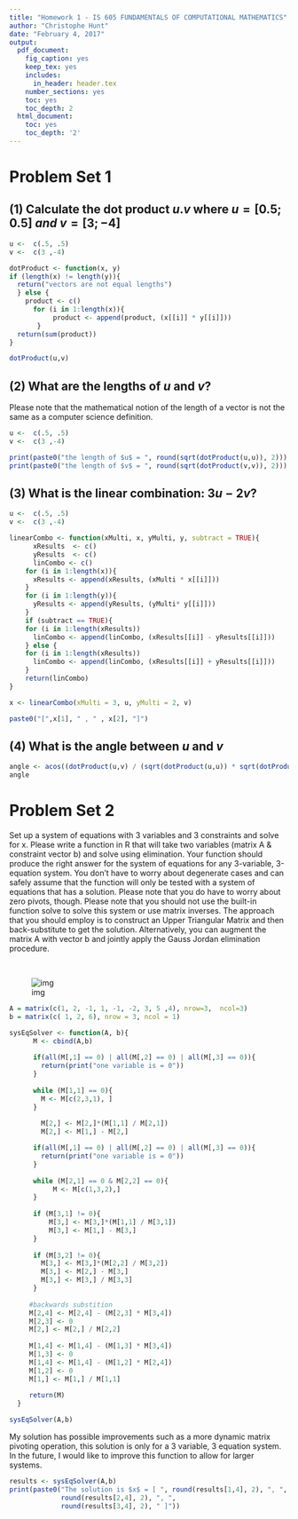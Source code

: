 ```yaml
---
title: "Homework 1 - IS 605 FUNDAMENTALS OF COMPUTATIONAL MATHEMATICS"
author: "Christophe Hunt"
date: "February 4, 2017"
output:
  pdf_document:
    fig_caption: yes
    keep_tex: yes
    includes:
      in_header: header.tex
    number_sections: yes
    toc: yes
    toc_depth: 2
  html_document:
    toc: yes
    toc_depth: '2'
---
```


# Problem Set 1 

## (1) Calculate the dot product $u.v$ where $u = [0.5; 0.5]~and~v = [3; -4]$

```r
u <-  c(.5, .5)
v <-  c(3 ,-4)

dotProduct <- function(x, y)
if (length(x) != length(y)){
  return("vectors are not equal lengths")
  } else {
    product <- c()
      for (i in 1:length(x)){
           product <- append(product, (x[[i]] * y[[i]]))
       }
  return(sum(product))
}

dotProduct(u,v)
```

\newpage

## (2) What are the lengths of $u$ and $v$? 
Please note that the mathematical notion of the length of a vector is not the same as a computer science definition.

```r
u <-  c(.5, .5)
v <-  c(3 ,-4)

print(paste0("the length of $u$ = ", round(sqrt(dotProduct(u,u)), 2)))
print(paste0("the length of $v$ = ", round(sqrt(dotProduct(v,v)), 2)))
```


## (3) What is the linear combination: $3u - 2v$?

```r
u <-  c(.5, .5)
v <-  c(3 ,-4)

linearCombo <- function(xMulti, x, yMulti, y, subtract = TRUE){
      xResults  <- c()
      yResults  <- c()
      linCombo <- c()
    for (i in 1:length(x)){  
      xResults <- append(xResults, (xMulti * x[[i]]))
    }
    for (i in 1:length(y)){ 
      yResults <- append(yResults, (yMulti* y[[i]]))
    }
    if (subtract == TRUE){ 
    for (i in 1:length(xResults))
      linCombo <- append(linCombo, (xResults[[i]] - yResults[[i]]))
    } else {
    for (i in 1:length(xResults))
      linCombo <- append(linCombo, (xResults[[i]] + yResults[[i]]))
    }
    return(linCombo)
}

x <- linearCombo(xMulti = 3, u, yMulti = 2, v)

paste0("[",x[1], " , " , x[2], "]")
```

\newpage

## (4) What is the angle between $u$ and $v$

```r
angle <- acos((dotProduct(u,v) / (sqrt(dotProduct(u,u)) * sqrt(dotProduct(v,v)))))
angle
```

# Problem Set 2 

Set up a system of equations with 3 variables and 3 constraints and solve for x. Please write a function in R that will take two variables (matrix A & constraint vector b) and solve using elimination. Your function should produce the right answer for the system of equations for any 3-variable, 3-equation system. You don't have to worry about degenerate cases and can safely assume that the function will only be tested with a system of equations that has a solution. Please note that you do have to worry about zero pivots, though. Please note that you should not use the built-in function solve to solve this system or use matrix inverses. The approach that you should employ is to construct an Upper Triangular Matrix and then back-substitute to get the solution. Alternatively, you can augment the matrix A with vector b and jointly apply the Gauss Jordan elimination procedure.    

\

![img](https://raw.githubusercontent.com/ChristopheHunt/MSDA---Coursework/master/Data%20605/Assignment%201/problemset2.PNG)

```r
A = matrix(c(1, 2, -1, 1, -1, -2, 3, 5 ,4), nrow=3,  ncol=3) 
b = matrix(c( 1, 2, 6), nrow = 3, ncol = 1)

sysEqSolver <- function(A, b){
      M <- cbind(A,b)
      
      if(all(M[,1] == 0) | all(M[,2] == 0) | all(M[,3] == 0)){
        return(print("one variable is = 0"))
      }
      
      while (M[1,1] == 0){
        M <- M[c(2,3,1), ]
      }
      
        M[2,] <- M[2,]*(M[1,1] / M[2,1]) 
        M[2,] <- M[1,] - M[2,]

      if(all(M[,1] == 0) | all(M[,2] == 0) | all(M[,3] == 0)){
        return(print("one variable is = 0"))
      }
        
      while (M[2,1] == 0 & M[2,2] == 0){
           M <- M[c(1,3,2),]
      }
      
      if (M[3,1] != 0){
          M[3,] <- M[3,]*(M[1,1] / M[3,1]) 
          M[3,] <- M[1,] - M[3,]
      }
      
      if (M[3,2] != 0){
        M[3,] <- M[3,]*(M[2,2] / M[3,2]) 
        M[3,] <- M[2,] - M[3,]
        M[3,] <- M[3,] / M[3,3]
      }
      
     #backwards substition
     M[2,4] <- M[2,4] - (M[2,3] * M[3,4])
     M[2,3] <- 0
     M[2,] <- M[2,] / M[2,2]
     
     M[1,4] <- M[1,4] - (M[1,3] * M[3,4])
     M[1,3] <- 0
     M[1,4] <- M[1,4] - (M[1,2] * M[2,4])
     M[1,2] <- 0 
     M[1,] <- M[1,] / M[1,1]
     
     return(M)
  }

sysEqSolver(A,b)
```


My solution has possible improvements such as a more dynamic matrix pivoting operation, this solution is only for a 3 variable, 3 equation system. In the future, I would like to improve this function to allow for larger systems.


```r
results <- sysEqSolver(A,b)
print(paste0("The solution is $x$ = [ ", round(results[1,4], 2), ", ",
             round(results[2,4], 2), ", ",
             round(results[3,4], 2), " ]"))
```

